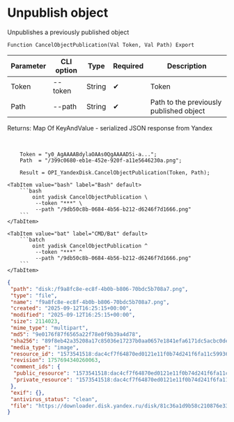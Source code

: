﻿---
sidebar_position: 2
description: Unpublish object and other functions to work with Yandex Disk in the Open Integration Package, a free open-source integration library for 1C:Enterprise 8, OneScript and CLI
keywords: [1C, 1С, 1С:Enterprise, 1С:Enterprise 8.3, API, Integration, Services, Exchange, OneScript, CLI, Yandex Disk]
---


# Unpublish object
 Unpublishes a previously published object



`Function CancelObjectPublication(Val Token, Val Path) Export`

  | Parameter | CLI option | Type | Required | Description |
  |-|-|-|-|-|
  | Token | --token | String | &#x2714; | Token |
  | Path | --path | String | &#x2714; | Path to the previously published object |

  
  Returns:  Map Of KeyAndValue - serialized JSON response from Yandex

<br/>




```bsl title="1C:Enterprise/OneScript code example"
    Token = "y0_AgAAAABdylaOAAs0QgAAAAD5i-a...";
    Path  = "/399c0680-eb1e-452e-920f-a11e5646230a.png";

    Result = OPI_YandexDisk.CancelObjectPublication(Token, Path);
```
 

 <Tabs>
  
    <TabItem value="bash" label="Bash" default>
        ```bash
            oint yadisk CancelObjectPublication \
             --token "***" \
             --path "/9db50c8b-0684-4b56-b212-d6246f7d1666.png"
        ```
    </TabItem>
  
    <TabItem value="bat" label="CMD/Bat" default>
        ```batch
            oint yadisk CancelObjectPublication ^
             --token "***" ^
             --path "/9db50c8b-0684-4b56-b212-d6246f7d1666.png"
        ```
    </TabItem>
</Tabs>


```json title="Result"
{
 "path": "disk:/f9a8fc8e-ec8f-4b0b-b806-70bdc5b708a7.png",
 "type": "file",
 "name": "f9a8fc8e-ec8f-4b0b-b806-70bdc5b708a7.png",
 "created": "2025-09-12T16:25:15+00:00",
 "modified": "2025-09-12T16:25:15+00:00",
 "size": 2114023,
 "mime_type": "multipart",
 "md5": "9e0176f87f6565a22f78e0f9b39a4d78",
 "sha256": "89f8eb42a35208a17c85036e17237b0aa0657e1841efa6171dc5acbc0dea9e18",
 "media_type": "image",
 "resource_id": "1573541518:dac4cf7f64870ed0121e11f0b74d241f6fa11c59936657497dc8856063773d0e",
 "revision": 1757694340260063,
 "comment_ids": {
  "public_resource": "1573541518:dac4cf7f64870ed0121e11f0b74d241f6fa11c59936657497dc8856063773d0e",
  "private_resource": "1573541518:dac4cf7f64870ed0121e11f0b74d241f6fa11c59936657497dc8856063773d0e"
 },
 "exif": {},
 "antivirus_status": "clean",
 "file": "https://downloader.disk.yandex.ru/disk/81c36a1d9b58c210876e33aace78f4e57450aa4d8dc33e852a2102157dcccd1f/68c481c4/gwThwhLBKYvLhQCNnqAHiieYQU-6Vbu2mw0zFKbELXok0mCGo7drPOzUevNikL50gl1zbxtdmI0K9lnx5RIklw%3D%3D?uid=1573541518&filename=f9a8fc8e-ec8f-4b0b-b806-70bdc5b708a7.png&disposition=attachment&hash=&limit=0&content_type=multipart&owner_uid=1573541518&fsize=2114023&hid=03d7263840468e281bd0b238a26e7d0d&media_type=image&tknv=v3&etag=9e0176f87f6565a22f78e0f9b39a4d78"
}
```
